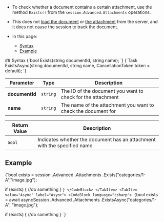 
<Admonition type="note" title="">

* To check whether a document contains a certain attachment, use the method `Exists()` from the `session.Advanced.Attachments` 
operations.  

* This does not [load the document](../../../client-api/session/loading-entities.mdx) or [the attachment](../../../document-extensions/attachments/loading.mdx) 
from the server, and it does not cause the session to track the document.  

* In this page:  
  * [Syntax](../../../client-api/session/how-to/check-if-attachment-exists.mdx#syntax)  
  * [Example](../../../client-api/session/how-to/check-if-attachment-exists.mdx#example)  
</Admonition>
## Syntax

<Tabs groupId='languageSyntax'>
<TabItem value="Sync" label="Sync">
<CodeBlock language="csharp">
{`bool Exists(string documentId, string name);
`}
</CodeBlock>
</TabItem>
<TabItem value="Async" label="Async">
<CodeBlock language="csharp">
{`Task<bool> ExistsAsync(string documentId, string name, CancellationToken token = default);
`}
</CodeBlock>
</TabItem>
</Tabs>

| Parameter | Type | Description |
| - | - | - |
| **documentId** | `string` | The ID of the document you want to check for the attachment |
| **name** | `string` | The name of the attachment you want to check the document for |

| Return Value | Description |
| - | - |
| `bool` | Indicates whether the document has an attachment with the specified name |



## Example

<Tabs groupId='languageSyntax'>
<TabItem value="Sync" label="Sync">
<CodeBlock language="csharp">
{`bool exists = session
                .Advanced
                .Attachments
                .Exists("categories/1-A","image.jpg");

if (exists)
{
    //do something
}
`}
</CodeBlock>
</TabItem>
<TabItem value="Async" label="Async">
<CodeBlock language="csharp">
{`bool exists = await asyncSession
                        .Advanced
                        .Attachments
                        .ExistsAsync("categories/1-A", "image.jpg");

if (exists)
{
    //do something
}
`}
</CodeBlock>
</TabItem>
</Tabs>





